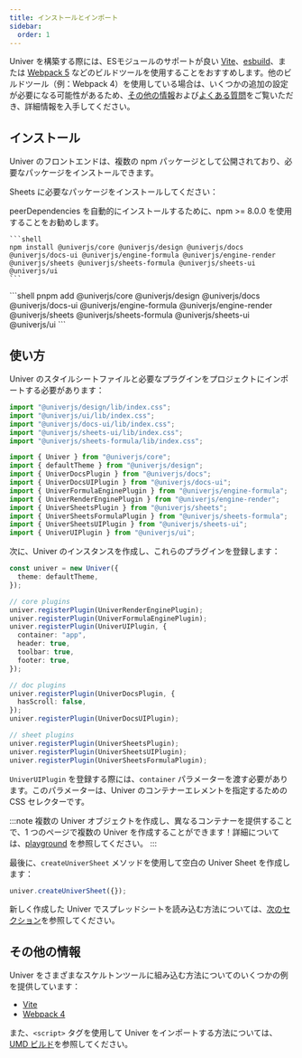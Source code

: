 ```yaml
---
title: インストールとインポート
sidebar:
  order: 1
---
```


Univer を構築する際には、ESモジュールのサポートが良い [Vite](https://vitejs.dev/)、[esbuild](https://esbuild.github.io/)、または [Webpack 5](https://webpack.js.org/) などのビルドツールを使用することをおすすめします。他のビルドツール（例：Webpack 4）を使用している場合は、いくつかの追加の設定が必要になる可能性があるため、[その他の情報](/ja-jp/guides/quick-start/#その他の情報)および[よくある質問](/ja-jp/guides/troubleshooting)をご覧いただき、詳細情報を入手してください。

## インストール

Univer のフロントエンドは、複数の npm パッケージとして公開されており、必要なパッケージをインストールできます。

Sheets に必要なパッケージをインストールしてください：


<Tabs>
  <TabItem label="npm">
    peerDependencies を自動的にインストールするために、npm >= 8.0.0 を使用することをお勧めします。

    ```shell
    npm install @univerjs/core @univerjs/design @univerjs/docs @univerjs/docs-ui @univerjs/engine-formula @univerjs/engine-render @univerjs/sheets @univerjs/sheets-formula @univerjs/sheets-ui @univerjs/ui
    ```
  </TabItem>

  <TabItem label="pnpm">
    ```shell
    pnpm add @univerjs/core @univerjs/design @univerjs/docs @univerjs/docs-ui @univerjs/engine-formula @univerjs/engine-render @univerjs/sheets @univerjs/sheets-formula @univerjs/sheets-ui @univerjs/ui
    ```
  </TabItem>
</Tabs>

## 使い方

Univer のスタイルシートファイルと必要なプラグインをプロジェクトにインポートする必要があります：

```ts title="main.ts"
import "@univerjs/design/lib/index.css";
import "@univerjs/ui/lib/index.css";
import "@univerjs/docs-ui/lib/index.css";
import "@univerjs/sheets-ui/lib/index.css";
import "@univerjs/sheets-formula/lib/index.css";

import { Univer } from "@univerjs/core";
import { defaultTheme } from "@univerjs/design";
import { UniverDocsPlugin } from "@univerjs/docs";
import { UniverDocsUIPlugin } from "@univerjs/docs-ui";
import { UniverFormulaEnginePlugin } from "@univerjs/engine-formula";
import { UniverRenderEnginePlugin } from "@univerjs/engine-render";
import { UniverSheetsPlugin } from "@univerjs/sheets";
import { UniverSheetsFormulaPlugin } from "@univerjs/sheets-formula";
import { UniverSheetsUIPlugin } from "@univerjs/sheets-ui";
import { UniverUIPlugin } from "@univerjs/ui";
```

次に、Univer のインスタンスを作成し、これらのプラグインを登録します：

```ts title="main.ts" {9}
const univer = new Univer({
  theme: defaultTheme,
});

// core plugins
univer.registerPlugin(UniverRenderEnginePlugin);
univer.registerPlugin(UniverFormulaEnginePlugin);
univer.registerPlugin(UniverUIPlugin, {
  container: "app",
  header: true,
  toolbar: true,
  footer: true,
});

// doc plugins
univer.registerPlugin(UniverDocsPlugin, {
  hasScroll: false,
});
univer.registerPlugin(UniverDocsUIPlugin);

// sheet plugins
univer.registerPlugin(UniverSheetsPlugin);
univer.registerPlugin(UniverSheetsUIPlugin);
univer.registerPlugin(UniverSheetsFormulaPlugin);
```

`UniverUIPlugin` を登録する際には、`container` パラメーターを渡す必要があります。このパラメーターは、Univer のコンテナーエレメントを指定するための CSS セレクターです。

:::note
複数の Univer オブジェクトを作成し、異なるコンテナーを提供することで、1 つのページで複数の Univer を作成することができます！詳細については、[playground](/playground/?title=Multi%20Instance) を参照してください。
:::

最後に、`createUniverSheet` メソッドを使用して空白の Univer Sheet を作成します：

```ts title="main.ts"
univer.createUniverSheet({});
```

新しく作成した Univer でスプレッドシートを読み込む方法については、[次のセクション](/guides/quick-start/data)を参照してください。

## その他の情報

Univer をさまざまなスケルトンツールに組み込む方法についてのいくつかの例を提供しています：

- [Vite](/playground/?title=Vite)
- [Webpack 4](/playground/?title=Webpack%204)

また、`<script>` タグを使用して Univer をインポートする方法については、[UMD ビルド](/guides/quick-start/umd/)を参照してください。
